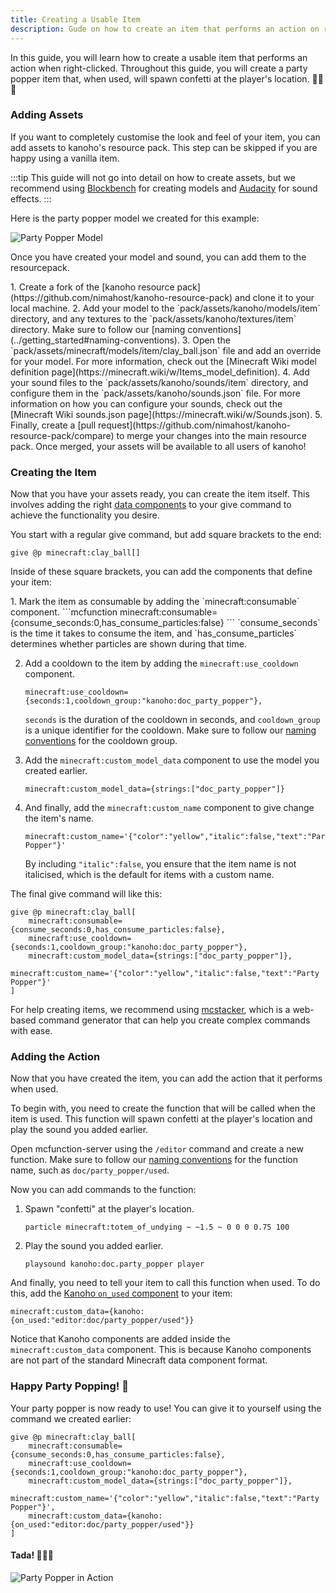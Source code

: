 ```yaml
---
title: Creating a Usable Item
description: Gude on how to create an item that performs an action on right-click.
---
```



In this guide, you will learn how to create a usable item that performs an action when right-clicked.
Throughout this guide, you will create a party popper item that, when used, will spawn confetti at the player's location. 🎉🎉🎉

### Adding Assets

If you want to completely customise the look and feel of your item, you can add assets to kanoho's resource pack. This step can be skipped if you are happy using a vanilla item.

:::tip
This guide will not go into detail on how to create assets, but we recommend using [Blockbench](https://www.blockbench.net/) for creating models and [Audacity](https://www.audacityteam.org/) for sound effects.
:::

Here is the party popper model we created for this example:

![Party Popper Model](../../../assets/party_popper.png)

Once you have created your model and sound, you can add them to the resourcepack.

<Steps>
1. Create a fork of the [kanoho resource pack](https://github.com/nimahost/kanoho-resource-pack) and clone it to your local machine.
2. Add your model to the `pack/assets/kanoho/models/item` directory, and any textures to the `pack/assets/kanoho/textures/item` directory.
    Make sure to follow our [naming conventions](../getting_started#naming-conventions).
3. Open the `pack/assets/minecraft/models/item/clay_ball.json` file and add an override for your model.
    For more information, check out the [Minecraft Wiki model definition page](https://minecraft.wiki/w/Items_model_definition).
4. Add your sound files to the `pack/assets/kanoho/sounds/item` directory, and configure them in the `pack/assets/kanoho/sounds.json` file.
    For more information on how you can configure your sounds, check out the [Minecraft Wiki sounds.json page](https://minecraft.wiki/w/Sounds.json).
5. Finally, create a [pull request](https://github.com/nimahost/kanoho-resource-pack/compare) to merge your changes into the main resource pack.
    Once merged, your assets will be available to all users of kanoho!
</Steps>

### Creating the Item

Now that you have your assets ready, you can create the item itself. This involves adding the right [data components](https://minecraft.wiki/w/Data_component_format) to your give command to achieve the functionality you desire.

You start with a regular give command, but add square brackets to the end:

```mcfunction
give @p minecraft:clay_ball[]
```

Inside of these square brackets, you can add the components that define your item:

<Steps>
1. Mark the item as consumable by adding the `minecraft:consumable` component.
    ```mcfunction
    minecraft:consumable={consume_seconds:0,has_consume_particles:false}
    ```
    `consume_seconds` is the time it takes to consume the item, and `has_consume_particles` determines whether particles are shown during that time.

2. Add a cooldown to the item by adding the `minecraft:use_cooldown` component.
    ```mcfunction
    minecraft:use_cooldown={seconds:1,cooldown_group:"kanoho:doc_party_popper"},
    ```
    `seconds` is the duration of the cooldown in seconds, and `cooldown_group` is a unique identifier for the cooldown. Make sure to follow our [naming conventions](../getting_started#naming-conventions) for the cooldown group.

3. Add the `minecraft:custom_model_data` component to use the model you created earlier.
    ```mcfunction
    minecraft:custom_model_data={strings:["doc_party_popper"]}
    ```

4. And finally, add the `minecraft:custom_name` component to give change the item's name.
    ```mcfunction
    minecraft:custom_name='{"color":"yellow","italic":false,"text":"Party Popper"}'
    ```
    By including `"italic":false`, you ensure that the item name is not italicised, which is the default for items with a custom name.
</Steps>

The final give command will like this:

```mcfunction
give @p minecraft:clay_ball[
    minecraft:consumable={consume_seconds:0,has_consume_particles:false},
    minecraft:use_cooldown={seconds:1,cooldown_group:"kanoho:doc_party_popper"},
    minecraft:custom_model_data={strings:["doc_party_popper"]},
    minecraft:custom_name='{"color":"yellow","italic":false,"text":"Party Popper"}'
]
```

For help creating items, we recommend using [mcstacker](https://mcstacker.net/), which is a web-based command generator that can help you create complex commands with ease.

### Adding the Action

Now that you have created the item, you can add the action that it performs when used.

To begin with, you need to create the function that will be called when the item is used.
This function will spawn confetti at the player's location and play the sound you added earlier.

Open mcfunction-server using the `/editor` command and create a new function. Make sure to follow our [naming conventions](../getting_started#naming-conventions) for the function name, such as `doc/party_popper/used`.

Now you can add commands to the function:
<Steps>
1. Spawn "confetti" at the player's location.
    ```mcfunction
    particle minecraft:totem_of_undying ~ ~1.5 ~ 0 0 0 0.75 100
    ```
2. Play the sound you added earlier.
    ```mcfunction
    playsound kanoho:doc.party_popper player
    ```
</Steps>

And finally, you need to tell your item to call this function when used. To do this, add the [Kanoho `on_used` component](../../reference/item_components) to your item:

```mcfunction
minecraft:custom_data={kanoho:{on_used:"editor:doc/party_popper/used"}}
```

Notice that Kanoho components are added inside the `minecraft:custom_data` component. This is because Kanoho components are not part of the standard Minecraft data component format.

### Happy Party Popping! 🎉

Your party popper is now ready to use! You can give it to yourself using the command we created earlier:

```mcfunction
give @p minecraft:clay_ball[
    minecraft:consumable={consume_seconds:0,has_consume_particles:false},
    minecraft:use_cooldown={seconds:1,cooldown_group:"kanoho:doc_party_popper"},
    minecraft:custom_model_data={strings:["doc_party_popper"]},
    minecraft:custom_name='{"color":"yellow","italic":false,"text":"Party Popper"}',
    minecraft:custom_data={kanoho:{on_used:"editor:doc/party_popper/used"}}
]
```

#### Tada! 🎉🎉🎉

![Party Popper in Action](../../../assets/party_popper_result.png)